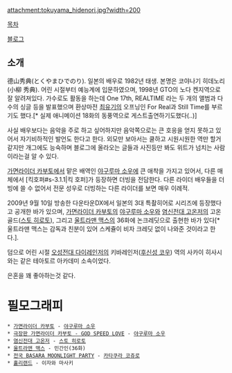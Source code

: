 attachment:tokuyama_hidenori.jpg?width=200

[[목차]]

[http://ameblo.jp/hide-tokuyama/ 블로그]

== 소개 ==
德山秀典(とくやまひでのり). 일본의 배우로 1982년 태생. 본명은 코야나기 히데노리 (小柳 秀典). 어린 시절부터 예능계에 입문하였으며, 1998년 GTO의 노다 켄지역으로 잘 알려져있다. 가수로도 활동을 하는데 One 17th, REALTIME 라는 두 개의 앨범과 다수의 싱글 등을 발표했으며 환상마전 [[최유기]]의 오프닝인 For Real과 Still Time를 부르기도 했다.[* 실제 애니메이션 18화의 동풍역으로 게스트출연하기도했다(..)]

사실 배우보다는 음악을 주로 하고 싶어하지만 음악쪽으로는 큰 호응을 얻지 못하고 있어서 자기비하적인 발언도 한다고 한다. 외모만 보아서는 쿨하고 시원시원한 역만 할거 같지만 개그에도 능숙하며 블로그에 올라오는 글들과 사진등만 봐도 위트가 넘치는 사람이라는걸 알 수 있다.

[[가면라이더 카부토]]에서 맡은 배역인 [[야구루마 소우]]에 큰 애착을 가지고 있어서, 다른 매체에서 [킥호퍼#s-3.1.1|킥 호퍼]가 등장하면 더빙을 전담한다. 다른 라이더 배우들을 더빙에 쓸 수 없어서 전문 성우로 더빙하는 다른 라이더를 보면 매우 이례적.

2009년 9월 10일 방송한 다운타운DX에서 일본의 3대 특촬히어로 시리즈에 등장했다고 공개한 바가 있으며, [[가면라이더 카부토]]의 [[야구루마 소우]]와 [[염신전대 고온저]]의 고온 골드([[스토 히로토]]), 그리고 [[울트라맨 맥스]]의 36화에 논크레딧으로 출현한 바가 있다[* 울트라맨 맥스는 감독과 친분이 있어 스케쥴이 비자 크레딧 없이 나와준 것이라고 한다.]. 

덤으로 어린 시절 [[오성전대 다이레인저]]의 키바레인저([[후신성 코우]]) 역의 사카이 히사시와는 같은 테아토르 아카데미 소속이었다.

은혼을 꽤 좋아하는것 같다.

= 필모그래피 =
 * [[가면라이더 카부토]] - [[야구루마 소우]]
 * [[극장판 가면라이더 카부토 - GOD SPEED LOVE]] - [[야구루마 소우]]
 * [[염신전대 고온저]] - [[스토 히로토]]
 * [[울트라맨 맥스]] - 민간인(36화) 
 * [[전국 BASARA MOONLIGHT PARTY]] - [[카타쿠라 코쥬로]]
 * [[홀리랜드]] - 이자와 마사키
